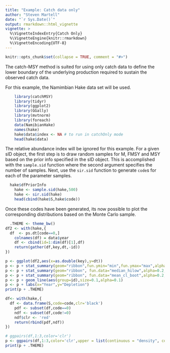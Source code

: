 ```yaml
---
title: "Example: Catch data only"
author: "Steven Martell"
date: "`r Sys.Date()`"
output: rmarkdown::html_vignette
vignette: >
  %\VignetteIndexEntry{Catch Only}
  %\VignetteEngine{knitr::rmarkdown}
  %\VignetteEncoding{UTF-8}
---
```

```r
knitr::opts_chunk$set(collapse = TRUE, comment = "#>")
```


The catch-MSY method is suited for using only catch data to define the lower boundary of the underlying production required to sustain the observed catch data.

For this example, the Namimbian Hake data set will be used.

```r
	library(catchMSY)
	library(tidyr)
	library(ggplot2)
	library(GGally)
	library(mvtnorm)
	library(foreach)
	data(NamibianHake)
	names(hake)
	hake$data$index <- NA # to run in catchOnly mode
	head(hake$data)
```

The relative abundance index will be ignored for this example.  For a given sID object, the first step is to draw random samples for M, FMSY and MSY based on the prior info specified in the sID object.  This is accomplished with the `sample.sid` function where the second argument specifies the number of samples.  Next, use the `sir.sid` function to generate `code`s for each of the parameter samples.

```r
  hake$dfPriorInfo
	hake <- sample.sid(hake,500)
	hake <- sir.sid(hake)
	head(cbind(hake$S,hake$code))
```

Once these codes have been generated, its now possible to plot the corresponding distributions based on the Monte Carlo sample.

```r
  .THEME <- theme_bw()
df2 <- with(hake,{
  df  <- ps.dt[code==0,]
	colnames(df) = data$year
	df <- cbind(id=1:dim(df)[1],df)
	return(gather(df,key,dt,-id))
})

p <- ggplot(df2,aes(x=as.double(key),y=dt)) 
p <- p + stat_summary(geom="ribbon",fun.ymin="min",fun.ymax="max",alpha=0.1)
p <- p + stat_summary(geom="ribbon", fun.data="median_hilow",alpha=0.2,fill="blue")
p <- p + stat_summary(geom="ribbon", fun.data="mean_cl_boot",alpha=0.2,fill="red")
p <- p + geom_line(aes(group=id),size=0.1,alpha=0.1)
p <- p + labs(x="Year",y="Depletion")
print(p + .THEME)

df<- with(hake,{
  df <- data.frame(S,code=code,clr='black')
	pdf <- subset(df,code==0)
	ndf <- subset(df,code!=0)
	ndf$clr <- 'red'
	return(rbind(pdf,ndf))
})

# ggpairs(df,1:3,color='clr')
p <- ggpairs(df,1:3,color='clr',upper = list(continuous = "density", combo = "box"))
print(p + .THEME)



```
